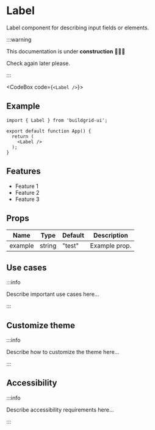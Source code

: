 


# Label

Label component for describing input fields or elements.

:::warning

This documentation is under **construction** 🚧👷‍♂️

Check again later please.

:::

<CodeBox code={`<Label />`}>
	<Label />
</CodeBox>

## Example

```tsx
import { Label } from 'buildgrid-ui';

export default function App() {
  return (
    <Label />
  );
}
```

## Features

- Feature 1
- Feature 2
- Feature 3

## Props

| Name    | Type    | Default | Description     |
|---------|---------|---------|-----------------|
| example | string  | "test"  | Example prop.   |

## Use cases

:::info

Describe important use cases here...

:::

## Customize theme

:::info

Describe how to customize the theme here...

:::

## Accessibility

:::info

Describe accessibility requirements here...

:::

